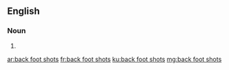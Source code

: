 ==English==

===Noun===
{{head|en}}

# {{plural of|back foot shot}}

[[ar:back foot shots]]
[[fr:back foot shots]]
[[ku:back foot shots]]
[[mg:back foot shots]]